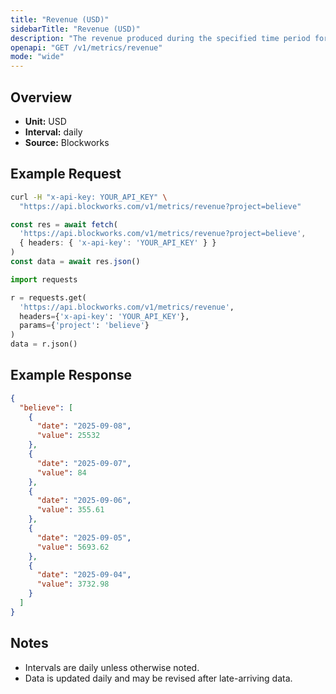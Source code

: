 ```yaml
---
title: "Revenue (USD)"
sidebarTitle: "Revenue (USD)"
description: "The revenue produced during the specified time period for given project."
openapi: "GET /v1/metrics/revenue"
mode: "wide"
---
```


## Overview

- **Unit:** USD
- **Interval:** daily
- **Source:** Blockworks

## Example Request

<CodeGroup>

```bash cURL
curl -H "x-api-key: YOUR_API_KEY" \
  "https://api.blockworks.com/v1/metrics/revenue?project=believe"
```

```typescript TypeScript
const res = await fetch(
  'https://api.blockworks.com/v1/metrics/revenue?project=believe',
  { headers: { 'x-api-key': 'YOUR_API_KEY' } }
)
const data = await res.json()
```

```python Python
import requests

r = requests.get(
  'https://api.blockworks.com/v1/metrics/revenue',
  headers={'x-api-key': 'YOUR_API_KEY'},
  params={'project': 'believe'}
)
data = r.json()
```

</CodeGroup>

## Example Response

```json
{
  "believe": [
    {
      "date": "2025-09-08",
      "value": 25532
    },
    {
      "date": "2025-09-07",
      "value": 84
    },
    {
      "date": "2025-09-06",
      "value": 355.61
    },
    {
      "date": "2025-09-05",
      "value": 5693.62
    },
    {
      "date": "2025-09-04",
      "value": 3732.98
    }
  ]
}
```

## Notes
- Intervals are daily unless otherwise noted.
- Data is updated daily and may be revised after late-arriving data.
